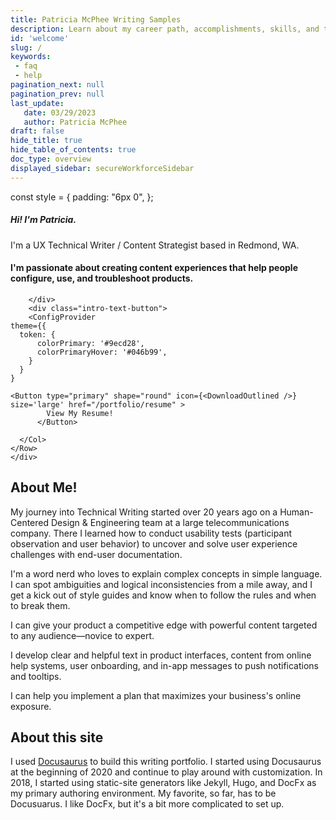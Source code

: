 ```yaml
---
title: Patricia McPhee Writing Samples
description: Learn about my career path, accomplishments, skills, and training.
id: 'welcome'
slug: /
keywords: 
 - faq
 - help
pagination_next: null
pagination_prev: null
last_update: 
   date: 03/29/2023
   author: Patricia McPhee
draft: false
hide_title: true
hide_table_of_contents: true
doc_type: overview
displayed_sidebar: secureWorkforceSidebar
---
```


const style = {
  padding: "6px 0",
};





<div class="intro-visual">

<Row wrap={true}>
<Col flex="1 1 250px">
       <div class="intro-text">
           <h5 class="intro-visual-header">
    Hi! I'm Patricia.
    </h5>
    <p class="intro-text">I'm a UX Technical Writer / Content Strategist based in Redmond, WA.
    </p>
            <h4 class="intro-text">I'm passionate about creating content experiences that help people configure, use, and troubleshoot products. </h4>   
                     
        </div>
        <div class="intro-text-button">
        <ConfigProvider
    theme={{
      token: {
          colorPrimary: '#9ecd28',
          colorPrimaryHover: '#046b99',
        }
      }
    }
  >
    <Button type="primary" shape="round" icon={<DownloadOutlined />} size='large' href="/portfolio/resume" >
            View My Resume!
          </Button>
  </ConfigProvider>
  </div>
      </Col>
       <Col flex="0 1 300px">
        <div className="intro-image"></div>
          
      </Col>
    </Row>
    </div>


<h2>About Me!</h2>

My journey into Technical Writing started over 20 years ago on a Human-Centered Design & Engineering team at a large telecommunications company. There I learned how to conduct usability tests (participant observation and user behavior) to uncover and solve user experience challenges with end-user documentation.

I'm a word nerd who loves to explain complex concepts in simple language. I can spot ambiguities and logical inconsistencies from a mile away, and I get a kick out of style guides and know when to follow the rules and when to break them.


<Row justify="space-between">
   <Col span={1} align={'right'}><p><CheckCircleFilled style={{ fontSize: '24px', color: '#9ecd28' }} /></p></Col>
   <Col span={22}><p>I can give your product a competitive edge with powerful content targeted to any audience—novice to expert.</p></Col>
</Row>
<Row justify="space-between">
   <Col span={1} align={'right'}><p><CheckCircleFilled style={{ fontSize: '24px', color: '#9ecd28' }} /></p></Col>
   <Col span={22}><p>I develop clear and helpful text in product interfaces, content from online help systems, user onboarding, and in-app messages to push notifications and tooltips.</p></Col>
</Row>
<Row justify="space-between">
   <Col span={1} align={'right'}><p><CheckCircleFilled style={{ fontSize: '24px', color: '#9ecd28' }} /></p></Col>
   <Col span={22}><p>I can help you implement a plan that maximizes your business's online exposure.</p></Col>
</Row>

<h2>About this site</h2>

I used [Docusaurus](https://docusaurus.io) to build this writing portfolio. I started using Docusaurus at the beginning of 2020 and continue to play around with customization. In 2018, I started using static-site generators like Jekyll, Hugo, and DocFx as my primary authoring environment. My favorite, so far, has to be Docusuarus. I like DocFx, but it's a bit more complicated to set up.


